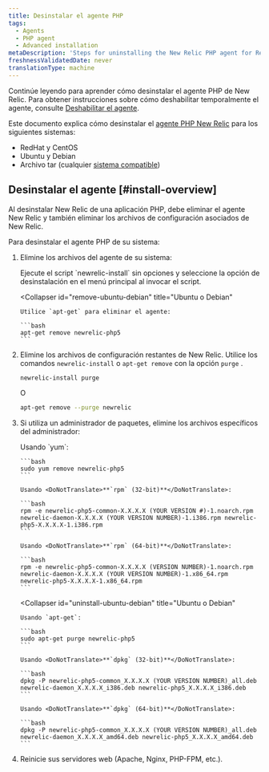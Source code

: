 ```yaml
---
title: Desinstalar el agente PHP
tags:
  - Agents
  - PHP agent
  - Advanced installation
metaDescription: 'Steps for uninstalling the New Relic PHP agent for RedHat, CentOS, Debian, Ubuntu and tarball'
freshnessValidatedDate: never
translationType: machine
---
```


Continúe leyendo para aprender cómo desinstalar el agente PHP de New Relic. Para obtener instrucciones sobre cómo deshabilitar temporalmente el agente, consulte [Deshabilitar el agente](/docs/agents/manage-apm-agents/installation/disable-apm-agent#php).

Este documento explica cómo desinstalar el [agente PHP New Relic](/docs/agents/php-agent/getting-started/new-relic-php) para los siguientes sistemas:

* RedHat y CentOS
* Ubuntu y Debian
* Archivo tar (cualquier [sistema compatible](/docs/agents/php-agent/getting-started/php-agent-compatibility-requirements#operating-systems))

## Desinstalar el agente [#install-overview]

Al desinstalar New Relic de una aplicación PHP, debe eliminar el agente New Relic y también eliminar los archivos de configuración asociados de New Relic.

Para desinstalar el agente PHP de su sistema:

1. Elimine los archivos del agente de su sistema:

   <CollapserGroup>
     <Collapser
       id="remove-redhat-centos"
       title="RedHat o CentOS"
     >
       Ejecute el script `newrelic-install` sin opciones y seleccione la opción de desinstalación en el menú principal al invocar el script.
     </Collapser>

     <Collapser
       id="remove-ubuntu-debian"
       title="Ubuntu o Debian"
     >
       Utilice `apt-get` para eliminar el agente:

       ```bash
       apt-get remove newrelic-php5
       ```
     </Collapser>
   </CollapserGroup>

2. Elimine los archivos de configuración restantes de New Relic. Utilice los comandos `newrelic-install` o `apt-get remove` con la opción `purge` .

   ```bash
   newrelic-install purge
   ```

   O

   ```bash
   apt-get remove --purge newrelic
   ```

3. Si utiliza un administrador de paquetes, elimine los archivos específicos del administrador:

   <CollapserGroup>
     <Collapser
       id="uninstall-redhat-centos"
       title="RedHat o CentOS"
     >
       Usando `yum`:

       ```bash
       sudo yum remove newrelic-php5
       ```

       Usando <DoNotTranslate>**`rpm` (32-bit)**</DoNotTranslate>:

       ```bash
       rpm -e newrelic-php5-common-X.X.X.X (YOUR VERSION #)-1.noarch.rpm newrelic-daemon-X.X.X.X (YOUR VERSION NUMBER)-1.i386.rpm newrelic-php5-X.X.X.X-1.i386.rpm
       ```

       Usando <DoNotTranslate>**`rpm` (64-bit)**</DoNotTranslate>:

       ```bash
       rpm -e newrelic-php5-common-X.X.X.X (VERSION NUMBER)-1.noarch.rpm newrelic-daemon-X.X.X.X (YOUR VERSION NUMBER)-1.x86_64.rpm newrelic-php5-X.X.X.X-1.x86_64.rpm
       ```
     </Collapser>

     <Collapser
       id="uninstall-ubuntu-debian"
       title="Ubuntu o Debian"
     >
       Usando `apt-get`:

       ```bash
       sudo apt-get purge newrelic-php5
       ```

       Usando <DoNotTranslate>**`dpkg` (32-bit)**</DoNotTranslate>:

       ```bash
       dpkg -P newrelic-php5-common_X.X.X.X (YOUR VERSION NUMBER)_all.deb newrelic-daemon_X.X.X.X_i386.deb newrelic-php5_X.X.X.X_i386.deb
       ```

       Usando <DoNotTranslate>**`dpkg` (64-bit)**</DoNotTranslate>:

       ```bash
       dpkg -P newrelic-php5-common_X.X.X.X (YOUR VERSION NUMBER)_all.deb newrelic-daemon_X.X.X.X_amd64.deb newrelic-php5_X.X.X.X_amd64.deb
       ```
     </Collapser>
   </CollapserGroup>

4. Reinicie sus servidores web (Apache, Nginx, PHP-FPM, etc.).